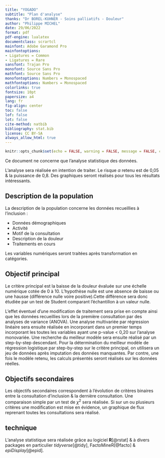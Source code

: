 ```yaml
---
title: "YOGADO"
subtitle: "Plan d'analyse"
thanks: "Dr BOREL-KUHNER - Soins palliatifs - Douleur"
author: "Philippe MICHEL"
date: 29/06/2022
format: pdf
pdf-engine: lualatex
documentclass: scrartcl
mainfont: Adobe Garamond Pro
mainfontoptions:
- Ligatures = Common
- Ligatures = Rare
sansfont: Trajan Pro
monofont: Source Sans Pro
mathfont: Source Sans Pro
monofontoptions: Numbers = Monospaced
mathfontoptions: Numbers = Monospaced
colorlinks: true
fontsize: 10pt
papersize: a4
lang: fr
fig-align: center
toc: false
lof: false
lot: false
cite-method: natbib
bibliography: stat.bib
license: CC BY-SA
always_allow_html: true
---
```


```r
knitr::opts_chunk$set(echo = FALSE, warning = FALSE, message = FALSE, cache = FALSE) 
```

Ce document ne concerne que l'analyse statistique des données.

L'analyse sera réalisée en intention de traiter. Le risque $\alpha$ retenu est de 0,05 & la puissance de 0,8. Des graphiques seront réalisés pour tous les résultats intéressants.

## Description de la population

La description de la population concerne les données recueillies à l'inclusion :

-   Données démographiques
-   Activité
-   Motif de la consultation
-   Description de la douleur
-   Traitements en cours

Les variables numériques seront traitées après transformation en catégories.

## Objectif principal

Le critère principal est la baisse de la douleur évaluée sur une échelle numérique cotée de 0 à 10. L'hypothèse nulle est une absence de baisse ou une hausse (différence nulle voire positive).Cette différence sera donc étudiée par un test de Student comparant l'échantillon à un valeur nulle.

L'effet éventuel d'une modification de traitement sera prise en compte ainsi que les données recueillies lors de la première consultation par des analyses de variance (ANOVA). Une analyse multivariée par régression linéaire sera ensuite réalisée en incorporant dans un premier temps incorporant les toutes les variables ayant une p-value \< 0,20 sur l'analyse monovariée. Une recherche du meilleur modèle sera ensuite réalisé par un step-by-step descendant. Pour la détermination du meilleur modèle de régression logistique par step-by-step sur le critère principal, on utilisera un jeu de données après imputation des données manquantes. Par contre, une fois le modèle retenu, les calculs présentés seront réalisés sur les données réelles.

## Objectifs secondaires

Les objectifs secondaires correspondent à l'évolution de critères binaires entre la consultation d'inclusion & la dernière consultation. Une comparaison simple par un test de $\chi^2$ sera réalisée. Si sur un ou plusieurs critères une modification est mise en évidence, un graphique de flux reprenant toutes les consultations sera réalisé.

## technique

L'analyse statistique sera réalisée grâce au logiciel **R**[@rstat] & à divers packages en particulier *tidyverse*[@tidy], FactoMineR[@facto] & *epiDisplay*[@epid].

